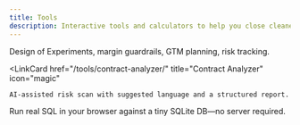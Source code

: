```yaml
---
title: Tools
description: Interactive tools and calculators to help you close cleaner deals, faster.
---
```



<CardGrid>
  <LinkCard
    href="/tools/dashboards-calculators/"
    title="Dashboards & Calculators"
    icon="bar-chart"
  >
    Design of Experiments, margin guardrails, GTM planning, risk tracking.
  </LinkCard>

  <LinkCard
    href="/tools/contract-analyzer/"
    title="Contract Analyzer"
    icon="magic"
  >
    AI-assisted risk scan with suggested language and a structured report.
  </LinkCard>
<LinkCard
  href="/tools/sql-mini-case-0a/"
  title="SQL Mini-Case (Read-Only)"
  icon="database"
>
  Run real SQL in your browser against a tiny SQLite DB—no server required.
</LinkCard>
</CardGrid>

